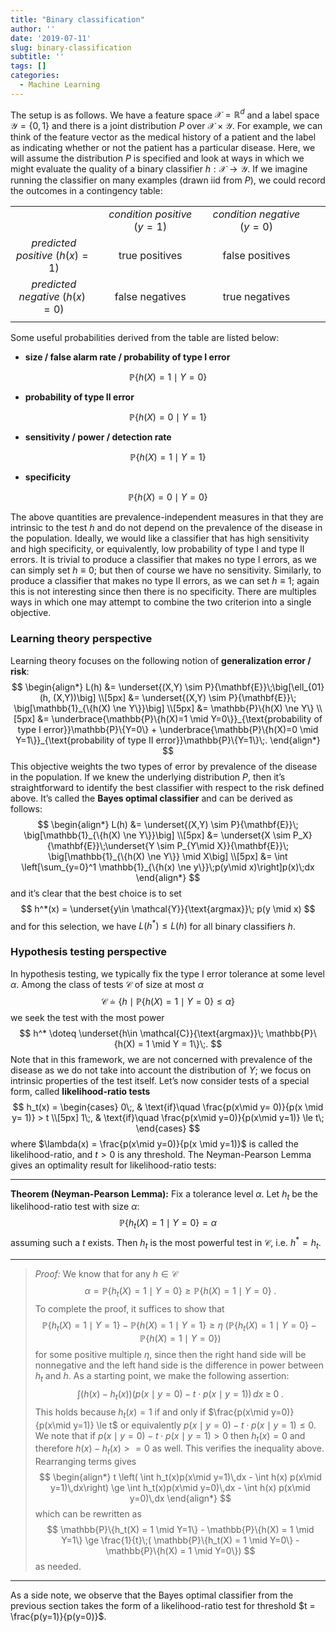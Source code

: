 ```yaml
---
title: "Binary classification"
author: ''
date: '2019-07-11'
slug: binary-classification
subtitle: ''
tags: []
categories: 
  - Machine Learning
---
```


The setup is as follows. We have a feature space $\mathcal{X} = \mathbb{R}^d$ and a label space $\mathcal{Y} = \{0, 1\}$ and there is a joint distribution $P$ over $\mathcal{X} \times \mathcal{Y}$. For example, we can think of the feature vector as the medical history of a patient and the label as indicating whether or not the patient has a particular disease. Here, we will assume the distribution $P$ is specified and look at ways in which we might evaluate the quality of a binary classifier $h:\mathcal{X} \rightarrow \mathcal{Y}$. If we imagine running the classifier on many examples (drawn iid from $P$), we could record the outcomes in a contingency table:

|                         |                     |                     |         |
| :-------------:         |:----------------:      | :----------------:             | :-:  |
|                         | _condition positive_ $(y = 1)$  | _condition negative_ $(y=0)$  |         |
| _predicted positive_ $(h(x)=1)$     | true positives       |  false positives               |         |
| _predicted negative_ $(h(x)=0)$      | false negatives      |   true negatives     |         |
|                         |                     |                  |         |


Some useful probabilities derived from the table are listed below:

* __size / false alarm rate / probability of type I error__

$$
\mathbb{P} \{h(X) = 1 \mid Y=0 \}
$$


* __probability of type II error__

$$
\mathbb{P} \{h(X) = 0 \mid Y=1 \}
$$


* __sensitivity / power / detection rate__ 

$$
\mathbb{P} \{h(X) = 1 \mid Y=1 \}
$$

* __specificity__

$$
\mathbb{P} \{h(X) = 0 \mid Y=0 \}
$$

The above quantities are prevalence-independent measures in that they are intrinsic to the test $h$ and do not depend on the prevalence of the disease in the population. Ideally, we would like a classifier that has high sensitivity and high specificity, or equivalently, low probability of type I and type II errors. It is trivial to produce a classifier that makes no type I errors, as we can simply set $h \equiv 0$; but then of course we have no sensitivity. Similarly, to produce a classifier that makes no type II errors, as we can set $h \equiv 1$; again this is not interesting since then there is no specificity. There are multiples ways in which one may attempt to combine the two criterion into a single objective. 

### Learning theory perspective

Learning theory focuses on the following notion of __generalization error / risk__:
$$
\begin{align*}
L(h) &= \underset{(X,Y) \sim P}{\mathbf{E}}\;\big[\ell_{01}(h, (X,Y))\big] \\[5px]
&= \underset{(X,Y) \sim P}{\mathbf{E}}\; \big[\mathbb{1}_{\{h(X) \ne Y\}}\big] \\[5px]
&= \mathbb{P}\{h(X) \ne Y\} \\[5px]
&= \underbrace{\mathbb{P}\{h(X)=1 \mid Y=0\}}_{\text{probability of type I error}}\mathbb{P}\{Y=0\} + \underbrace{\mathbb{P}\{h(X)=0 \mid Y=1\}}_{\text{probability of type II error}}\mathbb{P}\{Y=1\}\;.
\end{align*}
$$
This objective weights the two types of error by prevalence of the disease in the population. If we knew the underlying distribution $P$, then it's straightforward to identify the best classifier with respect to the risk defined above. It's called the __Bayes optimal classifier__ and can be derived as follows:
$$
\begin{align*}
L(h) &= \underset{(X,Y) \sim P}{\mathbf{E}}\; \big[\mathbb{1}_{\{h(X) \ne Y\}}\big] \\[5px]
&= \underset{X \sim P_X}{\mathbf{E}}\;\underset{Y \sim P_{Y\mid X}}{\mathbf{E}}\; \big[\mathbb{1}_{\{h(X) \ne Y\}} \mid X\big] \\[5px]
&= \int \left[\sum_{y=0}^1 \mathbb{1}_{\{h(x) \ne y\}}\;p(y\mid x)\right]p(x)\;dx
\end{align*}
$$
and it's clear that the best choice is to set
$$
h^*(x) = \underset{y\in \mathcal{Y}}{\text{argmax}}\; p(y \mid x)
$$
and for this selection, we have $L(h^*) \le L(h)$ for all binary classifiers $h$. 


### Hypothesis testing perspective

In hypothesis testing, we typically fix the type I error tolerance at some level $\alpha$. Among the class of tests $\mathcal{C}$ of size at most $\alpha$
$$
\mathcal{C} \doteq \{h \;\mid\; \mathbb{P}\{h(X)=1 \mid Y=0\} \le \alpha\}
$$
we seek the test with the most power
$$
h^* \doteq \underset{h\in \mathcal{C}}{\text{argmax}}\; \mathbb{P}\{h(X) = 1 \mid Y = 1\}\;.
$$
Note that in this framework, we are not concerned with prevalence of the disease as we do not take into account the distribution of $Y$; we focus on intrinsic properties of the test itself.  Let's now consider tests of a special form, called __likelihood-ratio tests__
$$
h_t(x) = \begin{cases}
0\;, & \text{if}\quad \frac{p(x\mid y= 0)}{p(x \mid y= 1)} > t \\[5px]
1\;, & \text{if}\quad \frac{p(x\mid y=0)}{p(x\mid y=1)} \le t\;
\end{cases}
$$
where $\lambda(x) = \frac{p(x\mid y=0)}{p(x \mid y=1)}$ is called the likelihood-ratio, and $t>0$ is any threshold. The Neyman-Pearson Lemma gives an optimality result for likelihood-ratio tests:

--- 

__Theorem (Neyman-Pearson Lemma):__ Fix a tolerance level $\alpha$. Let $h_t$ be the likelihood-ratio test with size $\alpha$:
$$
 \mathbb{P}\{h_t(X)=1 \mid Y=0\} = \alpha
$$
assuming such a $t$ exists. Then $h_t$ is the most powerful test in $\mathcal{C}$, i.e. $h^* = h_t$. 

---

>
_Proof:_  We know that for any $h\in \mathcal{C}$
$$
\alpha = \mathbb{P}\{h_t(X) = 1 \mid Y=0\} \ge \mathbb{P}\{h(X) = 1 \mid Y=0\}\;.
$$ 
To complete the proof, it suffices to show that  
$$
\mathbb{P}\{h_t(X) = 1 \mid Y=1\} - \mathbb{P}\{h(X) = 1 \mid Y=1\} \ge \eta\;( \mathbb{P}\{h_t(X) = 1 \mid Y=0\} - \mathbb{P}\{h(X) = 1 \mid Y=0\})
$$ 
for some positive multiple $\eta$, since then the right hand side will be nonnegative and the left hand side is the difference in power between $h_t$ and $h$. As a starting point, we make the following assertion:
$$
\int (h(x) - h_t(x))(p(x \mid y=0) - t\cdot p(x\mid y=1))\,dx \;\ge\; 0\;.
$$
This holds because $h_t(x) = 1$ if and only if $\frac{p(x\mid y=0)}{p(x\mid y=1)} \le t$ or equivalently $p(x\mid y=0) - t\cdot p(x\mid y=1) \le 0$. We note that if $p(x\mid y=0) - t\cdot p(x\mid y=1) > 0$ then $h_t(x) = 0$ and therefore $h(x) - h_t(x) >= 0$ as well. This verifies the inequality above. Rearranging terms gives
$$
\begin{align*}
t \left( \int h_t(x)p(x\mid y=1)\,dx - \int h(x) p(x\mid y=1)\,dx\right) \ge \int h_t(x)p(x\mid y=0)\,dx - \int h(x) p(x\mid y=0)\,dx
\end{align*}
$$
which can be rewritten as 
$$
\mathbb{P}\{h_t(X) = 1 \mid Y=1\} - \mathbb{P}\{h(X) = 1 \mid Y=1\} \ge \frac{1}{t}\;( \mathbb{P}\{h_t(X) = 1 \mid Y=0\} - \mathbb{P}\{h(X) = 1 \mid Y=0\})
$$
as needed. 

---

As a side note, we observe that the Bayes optimal classifier from the previous section takes the form of a likelihood-ratio test for threshold $t = \frac{p(y=1)}{p(y=0)}$.







